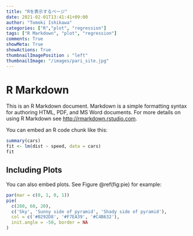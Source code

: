 ```yaml
---
title: "Rを表示するページ"
date: 2021-02-01T13:41:41+09:00
author: "Tomoki Ishikawa"
categories: ["R","plot", "regression"]
tags: ["R Markdown", "plot", "regression"]
comments: True
showMeta: True
showActions: True
thumbnailImagePosition : "left"
thumbnailImage: "/images/pari_site.jpg"
---
```


# R Markdown

This is an R Markdown document. Markdown is a simple formatting syntax for authoring HTML, PDF, and MS Word documents. For more details on using R Markdown see <http://rmarkdown.rstudio.com>.

<!--more-->

You can embed an R code chunk like this:

```r
summary(cars)
fit <- lm(dist ~ speed, data = cars)
fit
```

## Including Plots

You can also embed plots. See Figure \@ref(fig:pie) for example:

```r
par(mar = c(0, 1, 0, 1))
pie(
  c(280, 60, 20),
  c('Sky', 'Sunny side of pyramid', 'Shady side of pyramid'),
  col = c('#0292D8', '#F7EA39', '#C4B632'),
  init.angle = -50, border = NA
)
```
